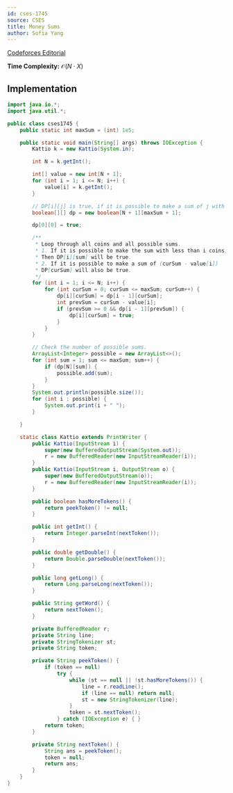```yaml
---
id: cses-1745
source: CSES
title: Money Sums
author: Sofia Yang
---
```


[Codeforces Editorial](https://codeforces.com/blog/entry/70018)

**Time Complexity:** $\mathcal{O}(N\cdot X)$

## Implementation


<LanguageSection>


<JavaSection>

```java
import java.io.*;
import java.util.*;

public class cses1745 {
	public static int maxSum = (int) 1e5;

	public static void main(String[] args) throws IOException {
		Kattio k = new Kattio(System.in);

		int N = k.getInt();

		int[] value = new int[N + 1];
		for (int i = 1; i <= N; i++) {
			value[i] = k.getInt();
		}

		// DP[i][j] is true, if it is possible to make a sum of j with i coins.
		boolean[][] dp = new boolean[N + 1][maxSum + 1];

		dp[0][0] = true;

		/**
		 * Loop through all coins and all possible sums.
		 * 1. If it is possible to make the sum with less than i coins,
		 * Then DP[i][sum] will be true.
		 * 2. If it is possible to make a sum of (curSum - value[i])
		 * DP[curSum] will also be true.
		 */
		for (int i = 1; i <= N; i++) {
			for (int curSum = 0; curSum <= maxSum; curSum++) {
				dp[i][curSum] = dp[i - 1][curSum];
				int prevSum = curSum - value[i];
				if (prevSum >= 0 && dp[i - 1][prevSum]) {
					dp[i][curSum] = true;
				}
			}
		}

		// Check the number of possible sums.
		ArrayList<Integer> possible = new ArrayList<>();
		for (int sum = 1; sum <= maxSum; sum++) {
			if (dp[N][sum]) {
				possible.add(sum);
			}
		}
		System.out.println(possible.size());
		for (int i : possible) {
			System.out.print(i + " ");
		}

	}

	static class Kattio extends PrintWriter {
		public Kattio(InputStream i) {
			super(new BufferedOutputStream(System.out));
			r = new BufferedReader(new InputStreamReader(i));
		}
		public Kattio(InputStream i, OutputStream o) {
			super(new BufferedOutputStream(o));
			r = new BufferedReader(new InputStreamReader(i));
		}

		public boolean hasMoreTokens() {
			return peekToken() != null;
		}

		public int getInt() {
			return Integer.parseInt(nextToken());
		}

		public double getDouble() {
			return Double.parseDouble(nextToken());
		}

		public long getLong() {
			return Long.parseLong(nextToken());
		}

		public String getWord() {
			return nextToken();
		}

		private BufferedReader r;
		private String line;
		private StringTokenizer st;
		private String token;

		private String peekToken() {
			if (token == null)
				try {
					while (st == null || !st.hasMoreTokens()) {
						line = r.readLine();
						if (line == null) return null;
						st = new StringTokenizer(line);
					}
					token = st.nextToken();
				} catch (IOException e) { }
			return token;
		}

		private String nextToken() {
			String ans = peekToken();
			token = null;
			return ans;
		}
	}
}
```
</JavaSection>

</LanguageSection>
